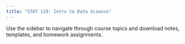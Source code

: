 ```yaml
---
title: "STAT 118: Intro to Data Science"
---
```


Use the sidebar to navigate through course topics and download notes, templates, and homework assignments.